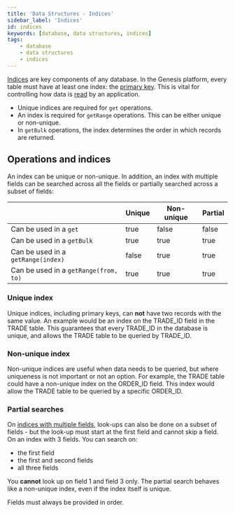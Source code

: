 ```yaml
---
title: 'Data Structures - Indices'
sidebar_label: 'Indices'
id: indices
keywords: [database, data structures, indices]
tags:
    - database
    - data structures
    - indices
---
```


[Indices](../../../database/fields-tables-views/tables/tables-basics/#indices) are key components of any database. In the Genesis platform, every table must have at least one index: the [primary key](../../../database/fields-tables-views/tables/tables-basics/#primary-key). This is vital for controlling how data is [read](../../../database/database-concepts/read/) by an application.

- Unique indices are required for `get` operations.
- An index is required for `getRange` operations. This can be either unique or non-unique.
- In `getBulk` operations, the index determines the order in which records are returned.

## Operations and indices
An index can be unique or non-unique. In addition, an index with multiple fields can be searched across all the fields or partially searched across a subset of fields:

|                                       | Unique | Non-unique | Partial |
|---------------------------------------|--------|------------|---------|
| Can be used in a `get`                | true   | false      | false   |
| Can be used in a `getBulk`            | true   | true       | true    |
| Can be used in a `getRange(index)`    | false  | true       | true    |
| Can be used in a `getRange(from, to)` | true   | true       | true    |


### Unique index

Unique indices, including primary keys, can **not** have two records with the same value. An example would be an index on the
TRADE_ID field in the TRADE table. This guarantees that every TRADE_ID in the database is unique, and allows the TRADE table to be queried by TRADE_ID.

### Non-unique index

Non-unique indices are useful when data needs to be queried, but where uniqueness is not important or not an option. For example, the
TRADE table could have a non-unique index on the ORDER_ID field. This index would allow the TRADE table to be queried
by a specific ORDER_ID.

### Partial searches

On [indices with multiple fields](../../../database/fields-tables-views/tables/tables-basics/#indices-with-multiple-fields), look-ups can also be done on a subset of fields - but the look-up must start at the first field and cannot skip a field. On an index with 3 fields. You can search on:

-  the first field
-  the first and second fields
-  all three fields

You **cannot** look up on field 1 and field 3 only. The partial search behaves like a non-unique index, even if the index itself is unique.

Fields must always be provided in order. 


